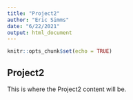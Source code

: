 ```yaml
---
title: "Project2"
author: "Eric Simms"
date: "6/22/2021"
output: html_document
---
```


```r
knitr::opts_chunk$set(echo = TRUE)
```

## Project2

This is where the Project2 content will be.
